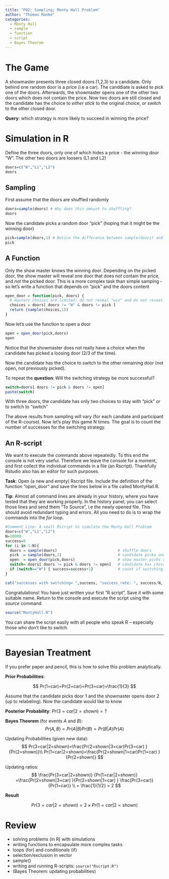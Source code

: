 ```yaml
---
title: "P02: Sampling; Monty Hall Problem"
author: "Thomas Manke"
categories:
  - Monty Hall
  - sample
  - function
  - script
  - Bayes Theorem
---
```


# The Game
A showmaster presents three closed doors (1,2,3) to a candidate. Only behind one random door is a price (i.e a car).
The canddiate is asked to pick one of the doors. Afterwards, the showmaster opens one of the other two doors which does not contain the price.
Now two doors are still closed and the candidate has the choice to *either stick* to the original choice, *or switch* to the other closed door.  

**Query**: which strategy is more likely to succeed in winning the price?


# Simulation in R
Define the three doors, only one of which hides a price - the winning door "W". The other two doors are loosers (L1 and L2)
```r
doors=c("W","L1","L2")
doors
```

## Sampling
First assume that the doors are shuffled randomly
```r
doors=sample(doors) # Why does this amount to shuffling?
doors
```

Now the candidate picks a random door "pick" (hoping that it might be the winning door)
```r
pick=sample(doors,1) # Notice the difference between sample(doors) and sample(doors,1)
pick
```


## A Function
Only the show master knows the winning door. Depending on the picked door, the show master will reveal one door that does _not_ contain the price, and _not_ the picked door. This is a more complex task than simple samping - so let's write a function that depends on "pick" and the doors content

```r
open_door = function(pick, doors) {
  # masters choices are limited: do not reveal "win" and do not reveal "pick"
  choices = doors[ doors != "W" & doors != pick ]
  return (sample(choices,1))
}
```

Now let's use the function to open a door
```r
open = open_door(pick,doors)
open
```
Notice that the showmaster does not really have a choice when the candidate has picked a loosing door (2/3 of the time).

Now the candidate has the choice to switch to the other remaining door (not open, not previously picked).  

To repeat the **question**: Will the switching strategy be more successful?
```r
switch=doors[ doors != pick & doors != open]  
paste(switch)
```

With three doors, the candidate has only two choices to stay with "pick" or to switch to "switch"

The above results from sampling will vary (for each candiate and participant of the R-course). Now let's play this game N times. The goal is to count the number of successes for the switching strategy. 

## An R-script
We want to execute the commands above repeatedly.
To this end the console is not very useful. Therefore we leave the console for a moment, and first collect the individual commands in a file (an Rscript). Thankfully Rstudio also has an editor for such purposes.

**Task**: Open (a new and empty) Rscript file. Include the definition of the function "open_door" and save the lines below in a file called MontyHall.R.

**Tip**: Almost all command lines are already in your history, where you have tested that they are working properly. In the history panel, you can select those lines and send them "To Source", i.e the newly opened file. This should avoid redundant typing and errors. All you need to do is to wrap the commands into the *for* loop.

```r
#Comment Line: A small Rscript to simulate the Monty Hall Problem
doors=c("W","L1","L2")
N=10000
success=0
for (i in 1:N){
  doors = sample(doors)                           # shuffle doors
  pick  = sample(doors,1)                         # candidate picks one door at random
  open  = open_door(pick,doors)                   # show master picks one other door (!= pick != win)
  switch= doors[ doors != pick & doors != open]   # candidate has choice to switch
  if (switch=="W") { success=success+1}           # count if switching strategy is successful (= "win")
}

cat("successes with switching= ",success, "success_rate: ", success/N, "\n")
```

Congratulations! You have just written your first "R script".
Save it with some suitable name. Return to the console and execute the script using the *source* command
```r
source("MontyHall.R")
```

You can share the script easily with all people who speak R -- especially those who don't like to switch.

***

# Bayesian Treatment
If you prefer paper and pencil, this is how to solve this problem analytically.

**Prior Probabilities**: 

$$
Pr(1=car)=Pr(2=car)=Pr(3=car)=\frac{1}{3}
$$

Assume that the candidate picks door 1 and the showmaster opens door 2 (up to relabeling). Now the candidate would like to know

**Posterior Probability**: $Pr(3=car|2=shown)= ?$

**Bayes Theorem** (for events $A$ and $B$): 
$$
Pr(A,B) = Pr(A|B)Pr(B) = Pr(B|A)Pr(A)
$$

Updating Probabilities (given new data):
$$
Pr(3=car|2=shown)=\frac{Pr(2=shown|3=car)Pr(3=car) }{Pr(2=shown)}\\
Pr(1=car|2=shown)=\frac{Pr(2=shown|1=car)Pr(1=car) }{Pr(2=shown)}
$$

Updating ratios:
$$
\frac{Pr(3=car|2=shown)} {Pr(1=car|2=shown)} =\frac{Pr(2=shown|3=car) }{Pr(2=shown|1=car) } \frac{Pr(3=car)} {Pr(1=car)} \\
 = \frac{1}{1/2} = 2
$$

**Result**

$$
      Pr(3=car|2=shown) = 2 \times Pr(1=car|2=shown)
$$

# Review
* solving problems (in R) with simulations
* writing functions to encapsulate more complex tasks
* loops (for) and conditionals (if)
* selection/exclusion in vector
* sample()
* writing and running R-scripts: `source("Rscript.R")`
* (Bayes Theorem: updating probabilities)
